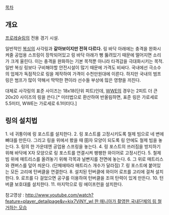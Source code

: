 [[목차]]
== 개요 ==
[[프로레슬링]]의 전용 경기 시설.

일반적인 [[복싱]]의 사각링과 '''같아보이지만 전혀 다르다.''' 링 바닥 아래에는 충격을 완화시켜줄 공업용 스프링이 장착되어있고 링 바닥 아래가 뻥 뚫려있기 때문에 떨어지면 소리가 크게 울린다. 이는 충격을 완화하는 기본 목적뿐 아니라 타격감을 극대화시키는 목적. 일반 복싱 링보다 구비해야할 안전시설이 많기 때문에 가격도 비싸다. 국내에선 극소수의 업체가 독점적으로 링을 제작하여 가격이 수천만원대에 이른다. 하지만 국내의 범프링은 범프가 많이 약해서 딱딱한 편이라 선수들 부상에 많은 영향을 끼친다.

대체로 사각링의 표준 사이즈는 18x18(단위 피트)인데, [[WWE]]의 경우는 2피트 더 큰 20x20 사이즈의 링을 쓴다.[* 미터법으로 환산하여 반올림하면, 표준 링은 가로세로 5.5미터, WWE는 가로세로 6.1미터다.]

== 링의 설치법 ==
1. 네 귀퉁이에 링 포스트를 설치한다.
2. 링 포스트를 고정시키도록 철제 빔으로 네 변에 뼈대를 만든다. 그리고 링을 위에서 봤을 때 田자 모양이 되도록 링 안에도 철제 빔을 놓는다. 
3. 링의 한 가운데엔 공업용 스프링을 놓는다.
4. 링 포스트의 쓰러짐을 방지하기 위해 바닥에 X자 모양으로 링 포스트를 연결시켜 팽팽한 와이어로 고정시킨다. 
5. 철제 빔 위에 매트리스를 올려놓기 위해 각목과 널빤지를 전면에 놓는다.
6. 그 위로 매트리스와 캔버스를 덮어 씌운다. (단체에따라 매트리스 개수가 달라짐)
7. 링 포스트에 붙어있는 모든 고리에 턴버클을 연결한다. 
8. 설치된 턴버클에 와이어 로프를 고리에 걸쳐 설치한다. 
9. 로프를 다 걸었으면 공구를 이용하여 턴버클을 조여 탄력이 있게 만든다. 
10. 턴버클 보호대를 설치한다.
11. 마지막으로 링 에이프런을 설치한다. 


참고영상 : [[http://www.youtube.com/watch?feature=player_detailpage&v=kix7ViNY_wI 한 매니아가 촬영한 국내단체의 링 철거하는 모습]]
